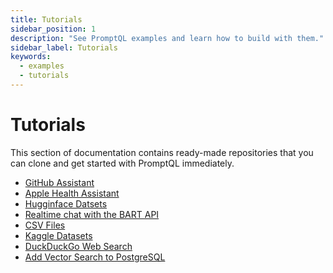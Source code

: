 ```yaml
---
title: Tutorials
sidebar_position: 1
description: "See PromptQL examples and learn how to build with them."
sidebar_label: Tutorials
keywords:
  - examples
  - tutorials
---
```


# Tutorials

This section of documentation contains ready-made repositories that you can clone and get started with PromptQL
immediately.

- [GitHub Assistant](/recipes/tutorials/github-assistant.mdx)
- [Apple Health Assistant](/recipes/tutorials/apple-health-assistant.mdx)
- [Hugginface Datsets](/recipes/tutorials/huggingface-csv-parquet-sqlite.mdx)
- [Realtime chat with the BART API](/recipes/tutorials/bart-api.mdx)
- [CSV Files](/recipes/tutorials/csv-files.mdx)
- [Kaggle Datasets](/recipes/tutorials/kaggle-csv-sqlite.mdx)
- [DuckDuckGo Web Search](/recipes/tutorials/duckduckgo-web-search.mdx)
- [Add Vector Search to PostgreSQL](/recipes/tutorials/add-vector-search-to-postgresql.mdx)
